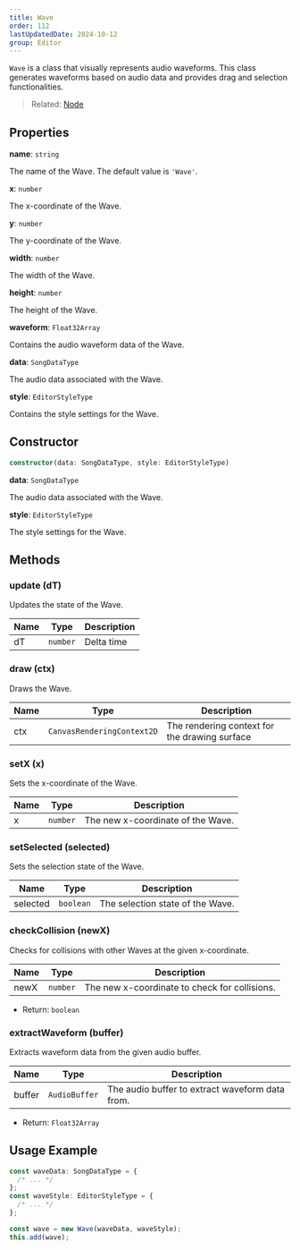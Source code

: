 ```yaml
---
title: Wave
order: 112
lastUpdatedDate: 2024-10-12
group: Editor
---
```


`Wave` is a class that visually represents audio waveforms.
This class generates waveforms based on audio data and provides drag and selection functionalities.

> Related: [Node](/docs/renderer/node)

## Properties

**name**: `string`

The name of the Wave. The default value is `'Wave'`.

**x**: `number`

The x-coordinate of the Wave.

**y**: `number`

The y-coordinate of the Wave.

**width**: `number`

The width of the Wave.

**height**: `number`

The height of the Wave.

**waveform**: `Float32Array`

Contains the audio waveform data of the Wave.

**data**: `SongDataType`

The audio data associated with the Wave.

**style**: `EditorStyleType`

Contains the style settings for the Wave.

## Constructor

```typescript
constructor(data: SongDataType, style: EditorStyleType)
```

**data**: `SongDataType`

The audio data associated with the Wave.

**style**: `EditorStyleType`

The style settings for the Wave.

## Methods

### update (dT)

Updates the state of the Wave.

| Name | Type     | Description |
| ---- | -------- | ----------- |
| dT   | `number` | Delta time  |

### draw (ctx)

Draws the Wave.

| Name | Type                       | Description                                   |
| ---- | -------------------------- | --------------------------------------------- |
| ctx  | `CanvasRenderingContext2D` | The rendering context for the drawing surface |

### setX (x)

Sets the x-coordinate of the Wave.

| Name | Type     | Description                       |
| ---- | -------- | --------------------------------- |
| x    | `number` | The new x-coordinate of the Wave. |

### setSelected (selected)

Sets the selection state of the Wave.

| Name     | Type      | Description                      |
| -------- | --------- | -------------------------------- |
| selected | `boolean` | The selection state of the Wave. |

### checkCollision (newX)

Checks for collisions with other Waves at the given x-coordinate.

| Name | Type     | Description                                   |
| ---- | -------- | --------------------------------------------- |
| newX | `number` | The new x-coordinate to check for collisions. |

- Return: `boolean`

### extractWaveform (buffer)

Extracts waveform data from the given audio buffer.

| Name   | Type          | Description                                     |
| ------ | ------------- | ----------------------------------------------- |
| buffer | `AudioBuffer` | The audio buffer to extract waveform data from. |

- Return: `Float32Array`

## Usage Example

```typescript
const waveData: SongDataType = {
  /* ... */
};
const waveStyle: EditorStyleType = {
  /* ... */
};

const wave = new Wave(waveData, waveStyle);
this.add(wave);
```
